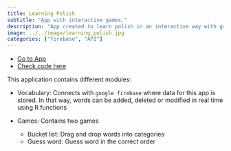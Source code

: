 ```yaml
---
title: Learning Polish
subtitle: "App with interactive games."
description: "App created to learn polish in an interactive way with games developed" 
image: ../../image/learning_polish.jpg
categories: ["firebase", "API"]
---
```


 -    [Go to App](https://afinsuasty.shinyapps.io/learning_polish/)
 -    [Check code here](https://github.com/ainsu23/shiny-examples)
 
This application contains different modules:

 -    Vocabulary: Connects with `google firebase` where data for this app is stored. 
       In that way, words can be added, deleted or modified in real time using R functions
      
 -    Games: Contains two games 
      -   Bucket list: Drag and drop words into categories
      -   Guess word: Guess word in the correct order

